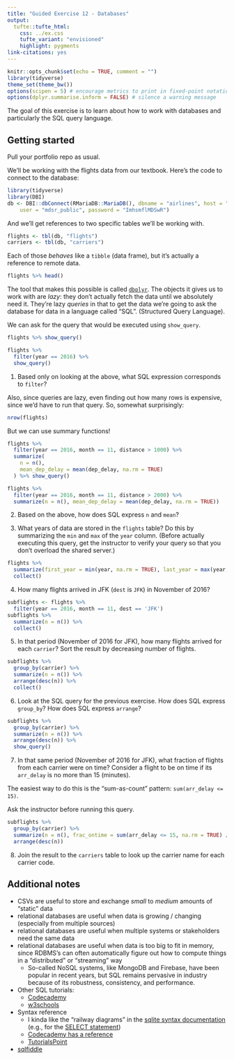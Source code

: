 ```yaml
---
title: "Guided Exercise 12 - Databases"
output: 
  tufte::tufte_html:
    css: ../ex.css
    tufte_variant: "envisioned"
    highlight: pygments
link-citations: yes
---
```


```r
knitr::opts_chunk$set(echo = TRUE, comment = "")
library(tidyverse)
theme_set(theme_bw())
options(scipen = 5) # encourage metrics to print in fixed-point notation
options(dplyr.summarise.inform = FALSE) # silence a warning message
```

The goal of this exercise is to learn about how to work with databases and particularly the SQL query language.

## Getting started

Pull your portfolio repo as usual.

We'll be working with the flights data from our textbook. Here's the code to connect to the database:

```r
library(tidyverse)
library(DBI)
db <- DBI::dbConnect(RMariaDB::MariaDB(), dbname = "airlines", host = "mdsr.cdc7tgkkqd0n.us-east-1.rds.amazonaws.com", 
    user = "mdsr_public", password = "ImhsmflMDSwR")
```

And we'll get references to two specific tables we'll be working with.

```r
flights <- tbl(db, "flights")
carriers <- tbl(db, "carriers")
```

Each of those *behaves* like a `tibble` (data frame), but it's actually a reference to remote data.

```r
flights %>% head()
```

The tool that makes this possible is called [`dbplyr`](https://dbplyr.tidyverse.org/). The objects it gives us to work with are *lazy*: they don't actually fetch the data until we absolutely need it. They're lazy *queries* in that to get the data we're going to ask the database for data in a language called "SQL". (Structured Query Language).

We can ask for the query that would be executed using `show_query`.

```r
flights %>% show_query()
```


```r
flights %>% 
  filter(year == 2016) %>% 
  show_query()
```

::: {.exercises}

1. Based only on looking at the above, what SQL expression corresponds to `filter`?

Also, since queries are lazy, even finding out how many rows is expensive, since we'd have to run that query. So, somewhat surprisingly:

```r
nrow(flights)
```

But we can use summary functions!

```r
flights %>% 
  filter(year == 2016, month == 11, distance > 1000) %>% 
  summarize(
    n = n(),
    mean_dep_delay = mean(dep_delay, na.rm = TRUE)
  ) %>% show_query()
```

```r
flights %>% 
  filter(year == 2016, month == 11, distance > 2000) %>% 
  summarize(n = n(), mean_dep_delay = mean(dep_delay, na.rm = TRUE)) 
```

2. Based on the above, how does SQL express `n` and `mean`?

3. What years of data are stored in the `flights` table? Do this by summarizing the `min` and `max` of the `year` column. (Before actually executing this query, get the instructor to verify your query so that you don't overload the shared server.)


```r
flights %>% 
  summarize(first_year = min(year, na.rm = TRUE), last_year = max(year, na.rm = TRUE)) %>% 
  collect()
```

4. How many flights arrived in JFK (`dest` is `JFK`) in November of 2016?

```r
subflights <- flights %>% 
  filter(year == 2016, month == 11, dest == 'JFK')
subflights %>% 
  summarize(n = n()) %>%
  collect()
```

5. In that period (November of 2016 for JFK), how many flights arrived for each `carrier`? Sort the result by decreasing number of flights.

```r
subflights %>% 
  group_by(carrier) %>% 
  summarize(n = n()) %>% 
  arrange(desc(n)) %>% 
  collect()
```

6. Look at the SQL query for the previous exercise. How does SQL express `group_by`? How does SQL express `arrange`?

```r
subflights %>% 
  group_by(carrier) %>% 
  summarize(n = n()) %>%
  arrange(desc(n)) %>% 
  show_query()
```

7. In that same period (November of 2016 for JFK), what fraction of flights from each carrier were on time? Consider a flight to be on time if its `arr_delay` is no more than 15 (minutes).

The easiest way to do this is the "sum-as-count" pattern: `sum(arr_delay <= 15)`.

Ask the instructor before running this query.

```r
subflights %>% 
  group_by(carrier) %>% 
  summarize(n = n(), frac_ontime = sum(arr_delay <= 15, na.rm = TRUE) / n()) %>%
  arrange(desc(n))
```

8. Join the result to the `carriers` table to look up the carrier name for each carrier code.

:::

## Additional notes

* CSVs are useful to store and exchange *small* to *medium* amounts of "static" data
* relational databases are useful when data is growing / changing (especially from multiple sources)
* relational databases are useful when multiple systems or stakeholders need the same data
* relational databases are useful when data is too big to fit in memory, since RDBMS's can often automatically figure out how to compute things in a "distributed" or "streaming" way
  * So-called NoSQL systems, like MongoDB and Firebase, have been popular in recent years, but SQL remains pervasive in industry because of its robustness, consistency, and performance.
* Other SQL tutorials:
  * [Codecademy](https://www.codecademy.com/learn/learn-sql)
  * [w3schools](https://www.w3schools.com/sql/)
* Syntax reference
  * I kinda like the "railway diagrams" in the [sqlite syntax documentation](https://www.sqlite.org/lang.html) (e.g., for the [SELECT statement](https://www.sqlite.org/lang_select.html))
  * [Codecademy has a reference](https://www.codecademy.com/articles/sql-commands)
  * [TutorialsPoint](https://www.tutorialspoint.com/sql/sql-syntax.htm)
* [sqlfiddle](http://sqlfiddle.com/)
